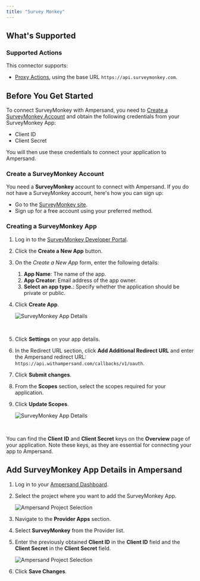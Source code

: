 ```yaml
---
title: "Survey Monkey"
---
```

## What's Supported

### Supported Actions

This connector supports:
- [Proxy Actions](/proxy-actions), using the base URL `https://api.surveymonkey.com`.

## Before You Get Started

To connect SurveyMonkey with Ampersand, you need to [Create a SurveyMonkey Account](#create-a-surveymonkey-account) and obtain the following credentials from your SurveyMonkey App:

- Client ID
- Client Secret

You will then use these credentials to connect your application to Ampersand.

### Create a SurveyMonkey Account

You need a **SurveyMonkey** account to connect with Ampersand. If you do not have a SurveyMonkey account, here's how you can sign up:

- Go to the [SurveyMonkey site](https://www.surveymonkey.com/). 
- Sign up for a free account using your preferred method.

### Creating a SurveyMonkey App

1. Log in to the [SurveyMonkey Developer Portal](https://developer.surveymonkey.com/).

2. Click the **Create a New App** button.

3. On the _Create a New App_ form, enter the following details:
   1. **App Name**: The name of the app.
   2. **App Creator**: Email address of the app owner. 
   3. **Select an app type.**: Specify whether the application should be private or public. 

4. Click **Create App**.

   ![SurveyMonkey App Details](/images/provider-guides/05fd68a-surveymonkey1.gif)

   <br />

5. Click **Settings** on your app details.

6. In the Redirect URL section, click **Add Additional Redirect URL** and enter the Ampersand redirect URL: `https://api.withampersand.com/callbacks/v1/oauth`.

7. Click **Submit changes**.

8. From the **Scopes** section, select the scopes required for your application.

9. Click **Update Scopes**.

   ![SurveyMonkey App Details](/images/provider-guides/74c56bc-surveymonkey2.gif)

   <br />

You can find the **Client ID** and **Client Secret** keys on the **Overview** page of your application. Note these keys, as they are essential for connecting your app to Ampersand.

## Add SurveyMonkey App Details in Ampersand

1. Log in to your [Ampersand Dashboard](https://dashboard.withampersand.com).

2. Select the project where you want to add the SurveyMonkey App.

   ![Ampersand Project Selection](/images/provider-guides/2fd1283-Ampersand.png)

3. Navigate to the **Provider Apps** section.

4. Select **SurveyMonkey** from the Provider list.

5. Enter the previously obtained **Client ID** in the **Client ID** field and the **Client Secret** in the **Client Secret** field.

   ![Ampersand Project Selection](/images/provider-guides/67af4d6-surveymonkey3.gif)

6. Click **Save Changes**.
